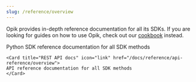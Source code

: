 ```yaml
---
slug: /reference/overview
---
```


Opik provides in-depth reference documentation for all its SDKs. If you are looking for
guides on how to use Opik, check out our [cookbook](/docs/home) instead.

<CardGroup cols={2}>
    <Card title="Python SDK docs" icon="link" href="https://www.comet.com/docs/opik/python-sdk-reference/">
    Python SDK reference documentation for all SDK methods
    </Card>

    <Card title="REST API docs" icon="link" href="/docs/reference/api-reference/overview">
    API reference documentation for all SDK methods
    </Card>

</CardGroup>
